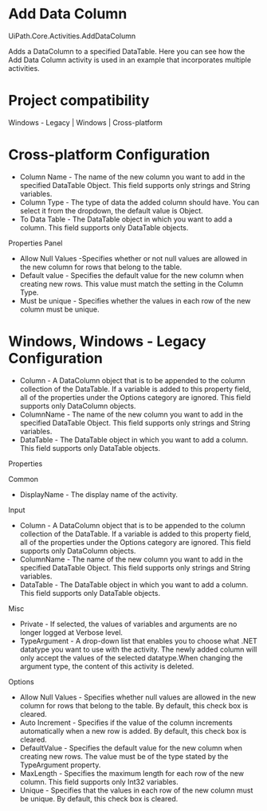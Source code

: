 ﻿# Add Data Column

UiPath.Core.Activities.AddDataColumn

Adds a DataColumn to a specified DataTable. Here you can see how the Add Data Column activity is used in an example that incorporates multiple activities.

# Project compatibility

Windows - Legacy | Windows | Cross-platform

# Cross-platform Configuration

* Column Name - The name of the new column you want to add in the specified DataTable Object. This field supports only strings and String variables.
* Column Type - The type of data the added column should have. You can select it from the dropdown, the default value is Object.
* To Data Table - The DataTable object in which you want to add a column. This field supports only DataTable objects.

Properties Panel

* Allow Null Values -Specifies whether or not null values are allowed in the new column for rows that belong to the table.
* Default value - Specifies the default value for the new column when creating new rows. This value must match the setting in the Column Type.
* Must be unique - Specifies whether the values in each row of the new column must be unique.

# Windows, Windows - Legacy Configuration

* Column - A DataColumn object that is to be appended to the column collection of the DataTable. If a variable is added to this property field, all of the properties under the Options category are ignored. This field supports only DataColumn objects.
* ColumnName - The name of the new column you want to add in the specified DataTable Object. This field supports only strings and String variables.
* DataTable - The DataTable object in which you want to add a column. This field supports only DataTable objects.

Properties

Common

* DisplayName - The display name of the activity.

Input

* Column - A DataColumn object that is to be appended to the column collection of the DataTable. If a variable is added to this property field, all of the properties under the Options category are ignored. This field supports only DataColumn objects.
* ColumnName - The name of the new column you want to add in the specified DataTable Object. This field supports only strings and String variables.
* DataTable - The DataTable object in which you want to add a column. This field supports only DataTable objects.

Misc

* Private - If selected, the values of variables and arguments are no longer logged at Verbose level.
* TypeArgument - A drop-down list that enables you to choose what .NET datatype you want to use with the activity. The newly added column will only accept the values of the selected datatype.When changing the argument type, the content of this activity is deleted.

Options

* Allow Null Values - Specifies whether null values are allowed in the new column for rows that belong to the table. By default, this check box is cleared.
* Auto Increment - Specifies if the value of the column increments automatically when a new row is added. By default, this check box is cleared.
* DefaultValue - Specifies the default value for the new column when creating new rows. The value must be of the type stated by the TypeArgument property.
* MaxLength - Specifies the maximum length for each row of the new column. This field supports only Int32 variables.
* Unique - Specifies that the values in each row of the new column must be unique. By default, this check box is cleared.
